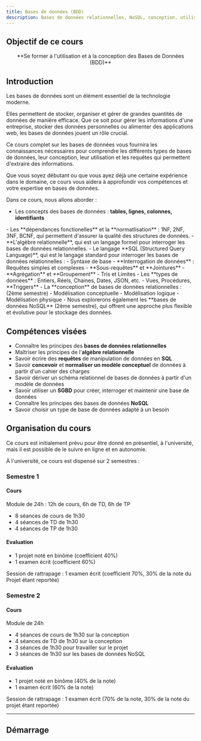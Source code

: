 ```yaml
---
title: Bases de données (BDD)
description: Bases de données relationnelles, NoSQL, conception, utilisation, requêtes, etc.
---
```



<Slide>

## Objectif de ce cours

<center>
**Se former à l'utilisation et à la conception des Bases de Données (BDD)**
</center>

</Slide>

## Introduction

Les bases de données sont un élément essentiel de la technologie moderne. 

Elles permettent de stocker, organiser et gérer de grandes quantités de données de manière efficace. Que ce soit pour gérer les informations d'une entreprise, stocker des données personnelles ou alimenter des applications web, les bases de données jouent un rôle crucial.

Ce cours complet sur les bases de données vous fournira les connaissances nécessaires pour comprendre les différents types de bases de données, leur conception, leur utilisation et les requêtes qui permettent d'extraire des informations. 

Que vous soyez débutant ou que vous ayez déjà une certaine expérience dans le domaine, ce cours vous aidera à approfondir vos compétences et votre expertise en bases de données.

<Slide>

Dans ce cours, nous allons aborder :

- Les concepts des bases de données : **tables, lignes, colonnes, identifiants**
</Slide>
<Slide>
- Les **dépendances fonctionelles** et la **normatlisation** : 1NF, 2NF, 3NF, BCNF, qui permettent d'assurer la qualité des structures de données.
</Slide>
<Slide>
- **L'algèbre relationnelle**, qui est un langage formel pour interroger les bases de données relationnelles.
</Slide>
<Slide>
- Le langage **SQL (Structured Query Language)**, qui est le langage standard pour interroger les bases de données relationnelles :
	- Syntaxe de base
	- **Interrogation de données** : Requêtes simples et complexes
	- **Sous-requêtes** et **Jointures**
	- **Agrégation** et **Groupement**
	- Tris et Limites
	- Les **types de données** : Entiers, Réels, Chaines, Dates, JSON, etc.
	- Vues, Procédures, **Triggers**
</Slide>
<Slide>
- La **conception** de bases de données relationnelles : (2ème semestre)
	- Modélisation conceptuelle
	- Modélisation logique
	- Modélisation physique
</Slide>
<Slide>
-  Nous explorerons également les **bases de données NoSQL** (2ème semestre), qui offrent une approche plus flexible et évolutive pour le stockage des données.
</Slide>
<Slide>

## Compétences visées

* Connaître les principes des **bases de données relationnelles**
* Maîtriser les principes de l'**algèbre relationnelle**
* Savoir écrire des **requêtes** de manipulation de données en **SQL**
* Savoir **concevoir** et **normaliser un modèle conceptuel** de données à partir d'un cahier des charges
* Savoir dériver un schéma relationnel de bases de données à partir d'un modèle de données
* Savoir utiliser un **SGBD** pour créer, interroger et maintenir une base de données
* Connaître les principes des bases de données **NoSQL**
* Savoir choisir un type de base de données adapté à un besoin

</Slide>

## Organisation du cours

Ce cours est initialement prévu pour être donné en présentiel, à l'université, mais il est possible de le suivre en ligne et en autonomie.

À l'université, ce cours est dispensé sur 2 semestres :

### Semestre 1

<Slide title="Organisation du cours - Semestre 1">

#### Cours

Module de 24h : 12h de cours, 6h de TD, 6h de TP

* 8 séances de cours de 1h30
* 4 séances de TD de 1h30
* 4 séances de TP de 1h30

</Slide>
<Slide title="Organisation du cours - Semestre 1">

#### Evaluation

* 1 projet noté en binôme (coefficient 40%)
* 1 examen écrit (coefficient 60%)

Session de rattrapage : 1 examen écrit (coefficient 70%, 30% de la note du Projet étant reportée)

</Slide>

### Semestre 2

<Slide title="Organisation du cours - Semestre 2">


#### Cours

Module de 24h

* 4 séances de cours de 1h30 sur la conception
* 4 séances de TD de 1h30 sur la conception
* 3 séances de 1h30 pour travailler sur le projet
* 3 séances de 1h30 sur les bases de données NoSQL

</Slide>
<Slide title="Organisation du cours - Semestre 2">

#### Evaluation

* 1 projet noté en binôme (40% de la note)
* 1 examen écrit (60% de la note)

Session de rattrapage : 1 examen écrit (70% de la note, 30% de la note du projet étant reportée)

</Slide>
<Slide>

---

## Démarrage


<LinkCard
  title="Accéder au cours"
  description="Avec une première introduction aux concepts de base de données."
  href="/bdd/01-concepts/01-introduction/"
/>


</Slide>
